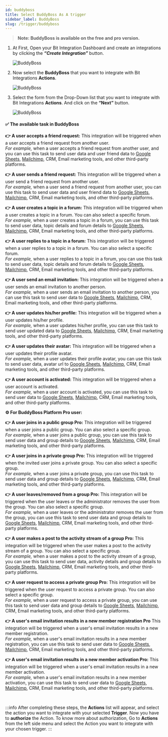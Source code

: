 ```yaml
---
id: buddyboss
title: Select BuddyBoss As A trigger
sidebar_label: BuddyBoss
slug: /trigger/buddyboss
---
```



> **Note: BuddyBoss is available on the free and pro version.**

1. At First, Open your Bit Integration Dashboard and create an integrations by clicking the **_“Create Integration”_** button.

   <Image src="trigger/_create-integrations" alt="BuddyBoss" w="1020" h="350" />

2. Now select the **BuddyBoss** that you want to integrate with Bit Integrations **Actions**.

   <Image src="trigger/buddyboss/select-trigger" alt="BuddyBoss" w="1020" h="350" />

3. Select the form from the Drop-Down list that you want to integrate with Bit Integrations **Actions**. And click on the **“Next”** button.

   <Image src="trigger/buddyboss/select-form-or-task-name" alt="BuddyBoss" w="1020" h="350"/>
   

#### ✅ The available task in BuddyBoss

**👉 A user accepts a friend request:** This integration will be triggered when a user accepts a friend request from another user.   
*For example,* when a user accepts a friend request from another user, and you can use this task to send user data and user friend data to [Google Sheets](https://docs.bit-integrations.bitapps.pro/integrations/google-sheet), [Mailchimp](https://docs.bit-integrations.bitapps.pro/integrations/wpcf7-mailchimp), CRM, Email marketing tools, and other third-party platforms.

**👉 A user sends a friend request:** This integration will be triggered when a user send a friend request from another user.   
*For example,* when a user send a friend request from another user, you can use this task to send user data and user friend data to [Google Sheets](https://docs.bit-integrations.bitapps.pro/integrations/google-sheet), [Mailchimp](https://docs.bit-integrations.bitapps.pro/integrations/wpcf7-mailchimp), CRM, Email marketing tools, and other third-party platforms.

**👉 A user creates a topic in a forum:** This integration will be triggered when a user creates a topic in a forum. You can also select a specific forum.   
*For example,* when a user creates a topic in a forum, you can use this task to send user data, topic details and forum details to [Google Sheets](https://docs.bit-integrations.bitapps.pro/integrations/google-sheet), [Mailchimp](https://docs.bit-integrations.bitapps.pro/integrations/wpcf7-mailchimp), CRM, Email marketing tools, and other third-party platforms.

**👉 A user replies to a topic in a forum:** This integration will be triggered when a user replies to a topic in a forum. You can also select a specific forum.   
*For example,* when a user replies to a topic in a forum, you can use this task to send user data, topic details and forum details to [Google Sheets](https://docs.bit-integrations.bitapps.pro/integrations/google-sheet), [Mailchimp](https://docs.bit-integrations.bitapps.pro/integrations/wpcf7-mailchimp), CRM, Email marketing tools, and other third-party platforms.

**👉 A user send an email invitation:** This integration will be triggered when a user sends an email invitation to another person.   
*For example,* when a user sends an email invitation to another person, you can use this task to send user data to [Google Sheets](https://docs.bit-integrations.bitapps.pro/integrations/google-sheet), [Mailchimp](https://docs.bit-integrations.bitapps.pro/integrations/wpcf7-mailchimp), CRM, Email marketing tools, and other third-party platforms.

**👉 A user updates his/her profile:** This integration will be triggered when a user updates his/her profile.   
*For example,* when a user updates his/her profile, you can use this task to send user updated data to [Google Sheets](https://docs.bit-integrations.bitapps.pro/integrations/google-sheet), [Mailchimp](https://docs.bit-integrations.bitapps.pro/integrations/wpcf7-mailchimp), CRM, Email marketing tools, and other third-party platforms.

**👉 A user updates their avatar:** This integration will be triggered when a user updates their profile avatar.   
*For example,* when a user updates their profile avatar, you can use this task to send user data, avatar url to [Google Sheets](https://docs.bit-integrations.bitapps.pro/integrations/google-sheet), [Mailchimp](https://docs.bit-integrations.bitapps.pro/integrations/wpcf7-mailchimp), CRM, Email marketing tools, and other third-party platforms.

**👉 A user account is activated:** This integration will be triggered when a user account is activated.   
*For example,* when a user account is activated, you can use this task to send user data to [Google Sheets](https://docs.bit-integrations.bitapps.pro/integrations/google-sheet), [Mailchimp](https://docs.bit-integrations.bitapps.pro/integrations/wpcf7-mailchimp), CRM, Email marketing tools, and other third-party platforms.

**⚙ For BuddyBoss Platform Pro user:**   <br/>

**👉 A user joins in a public group Pro:** This integration will be triggered when a user joins a public group. You can also select a specific group.    
*For example,* when a user joins a public group, you can use this task to send user data and group details to [Google Sheets](https://docs.bit-integrations.bitapps.pro/integrations/google-sheet), [Mailchimp](https://docs.bit-integrations.bitapps.pro/integrations/wpcf7-mailchimp), CRM, Email marketing tools, and other third-party platforms.

**👉 A user joins in a private group Pro:** This integration will be triggered when the invited user joins a private group. You can also select a specific group.    
*For example,* when a user joins a private group, you can use this task to send user data and group details to [Google Sheets](https://docs.bit-integrations.bitapps.pro/integrations/google-sheet), [Mailchimp](https://docs.bit-integrations.bitapps.pro/integrations/wpcf7-mailchimp), CRM, Email marketing tools, and other third-party platforms.

**👉 A user leaves/removed from a group Pro:** This integration will be triggered when the user leaves or the administrator removes the user from the group. You can also select a specific group.     
*For example,* when a user leaves or the administrator removes the user from the group, you can use this task to send user data and group details to [Google Sheets](https://docs.bit-integrations.bitapps.pro/integrations/google-sheet), [Mailchimp](https://docs.bit-integrations.bitapps.pro/integrations/wpcf7-mailchimp), CRM, Email marketing tools, and other third-party platforms.

**👉 A user makes a post to the activity stream of a group Pro:** This integration will be triggered when the user makes a post to the activity stream of a group. You can also select a specific group.     
*For example,* when a user makes a post to the activity stream of a group, you can use this task to send user data, activity details and group details to [Google Sheets](https://docs.bit-integrations.bitapps.pro/integrations/google-sheet), [Mailchimp](https://docs.bit-integrations.bitapps.pro/integrations/wpcf7-mailchimp), CRM, Email marketing tools, and other third-party platforms.

**👉 A user request to access a private group Pro:** This integration will be triggered when the user request to access a private group. You can also select a specific group.     
*For example,* when a user request to access a private group, you can use this task to send user data and group details to [Google Sheets](https://docs.bit-integrations.bitapps.pro/integrations/google-sheet), [Mailchimp](https://docs.bit-integrations.bitapps.pro/integrations/wpcf7-mailchimp), CRM, Email marketing tools, and other third-party platforms.

**👉 A user's email invitation results in a new member registration Pro** This integration will be triggered when a user's email invitation results in a new member registration.   
*For example,* when a user's email invitation results in a new member registration, you can use this task to send user data to [Google Sheets](https://docs.bit-integrations.bitapps.pro/integrations/google-sheet), [Mailchimp](https://docs.bit-integrations.bitapps.pro/integrations/wpcf7-mailchimp), CRM, Email marketing tools, and other third-party platforms.

**👉 A user's email invitation results in a new member activation Pro:** This integration will be triggered when a user's email invitation results in a new member activation.   
*For example,* when a user's email invitation results in a new member activation, you can use this task to send user data to [Google Sheets](https://docs.bit-integrations.bitapps.pro/integrations/google-sheet), [Mailchimp](https://docs.bit-integrations.bitapps.pro/integrations/wpcf7-mailchimp), CRM, Email marketing tools, and other third-party platforms.



<br/>

:::info
  After completing these steps, the **Actions** list will appear, and select the action you want to integrate with your selected **Trigger**. Now you have to **authorize** the Action. To know more about authorization, Go to **Actions** from the left side menu and select the Action you want to integrate with your chosen trigger.
:::

<Feedback/>